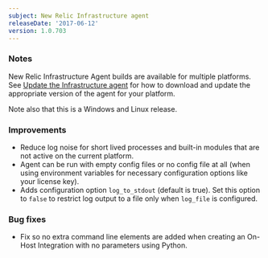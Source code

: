 ```yaml
---
subject: New Relic Infrastructure agent
releaseDate: '2017-06-12'
version: 1.0.703
---
```


### Notes

New Relic Infrastructure Agent builds are available for multiple platforms. See [Update the Infrastructure agent](https://docs.newrelic.com/docs/infrastructure/new-relic-infrastructure/installation/update-infrastructure-agent) for how to download and update the appropriate version of the agent for your platform.

Note also that this is a Windows and Linux release.

### Improvements

* Reduce log noise for short lived processes and built-in modules that are not active on the current platform.
* Agent can be run with empty config files or no config file at all (when using environment variables for necessary configuration options like your license key).
* Adds configuration option `log_to_stdout` (default is true). Set this option to `false` to restrict log output to a file only when `log_file` is configured.

### Bug fixes

* Fix so no extra command line elements are added when creating an On-Host Integration with no parameters using Python.
